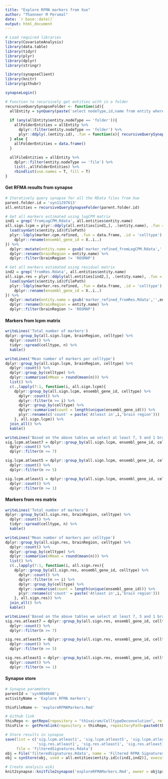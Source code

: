 ```yaml
---
title: "Explore RFMA markers from Xue"
author: "Thanneer M Perumal"
date: `r base::date()`
output: html_document
---
```

```r
# Load required libraries
library(CovariateAnalysis)
library(data.table)
library(tidyr)
library(plyr)
library(dplyr)
library(stringr)

library(synapseClient)
library(knitr)
library(githubr)

synapseLogin()
```

```r
# Function to recursively get entities with in a folder
recursiveQuerySynapseFolder <- function(id){
  allEntity = synQuery(paste('select nodeType,id,name from entity where parentId == "',id,'"'))
  
  if (any(allEntity$entity.nodeType == 'folder')){
    allFolderEntities = allEntity %>%
      dplyr::filter(entity.nodeType == 'folder') %>%
      plyr::ddply(.(entity.id), .fun = function(x){ recursiveQuerySynapseFolder(x$entity.id)})
  } else {
    allFolderEntities = data.frame()
  }
  
  allFileEntities = allEntity %>%
    dplyr::filter(entity.nodeType == 'file') %>%
    list(.,allFolderEntities) %>%
    rbindlist(use.names = T, fill = T)
}

```

#### Get RFMA results from synapse
```r
# Iteratively query synapse for all the RData files from Xue
parent.folder.id = 'syn11297613'
all.entities = recursiveQuerySynapseFolder(parent.folder.id)

# Get all markers estimated using logCPM matrix
ind1 = grep('fromLogCPM.Rdata', all.entities$entity.name)
all.sign.lcpm = plyr::ddply(all.entities[ind1,], .(entity.name), .fun = function(x){
  load(synGet(x$entity.id)@filePath)
  plyr::ldply(marker.cpm.refined, .fun = data.frame, .id = 'celltype') %>%
    dplyr::rename(ensembl_gene_id = X..i..)
}) %>%
  dplyr::mutate(entity.name = gsub('marker_refined_fromLogCPM.Rdata','',entity.name)) %>%
  dplyr::rename(brainRegion = entity.name) %>%
  dplyr::filter(brainRegion != 'ROSMAP')

# Get all markers estimated using residual matrix
ind2 = grep('fromRes.Rdata', all.entities$entity.name)
all.sign.res = plyr::ddply(all.entities[ind2,], .(entity.name), .fun = function(x){
  load(synGet(x$entity.id)@filePath)
  plyr::ldply(marker.res.refined, .fun = data.frame, .id = 'celltype') %>%
    dplyr::rename(ensembl_gene_id = X..i..)
}) %>%
  dplyr::mutate(entity.name = gsub('marker_refined_fromRes.Rdata','',entity.name)) %>%
  dplyr::rename(brainRegion = entity.name) %>%
  dplyr::filter(brainRegion != 'ROSMAP')
```

#### Markers from lcpm matrix
```r
writeLines('Total number of markers')
dplyr::group_by(all.sign.lcpm, brainRegion, celltype) %>% 
  dplyr::count() %>% 
  tidyr::spread(celltype, n) %>%
  kable()

writeLines('Mean number of markers per celltype')
dplyr::group_by(all.sign.lcpm, brainRegion, celltype) %>% 
  dplyr::count() %>%
  dplyr::group_by(celltype) %>% 
  dplyr::summarise(nMean = round(mean(n))) %>%
  list() %>%
  c(.,lapply(7:1, function(i, all.sign.lcpm){
    dplyr::group_by(all.sign.lcpm, ensembl_gene_id, celltype) %>% 
      dplyr::count() %>% 
      dplyr::filter(n >= i) %>%
      dplyr::group_by(celltype) %>% 
      dplyr::summarise(count = length(unique(ensembl_gene_id))) %>%
      plyr::rename(c('count' = paste('Atleast in',i,'brain region')))
    }, all.sign.lcpm)) %>%
  join_all() %>%
  kable()

writeLines('Based on the above tables we select at least 7, 5 and 1 brain region gene sets for further analysis')
sig.lcpm.atleast7 = dplyr::group_by(all.sign.lcpm, ensembl_gene_id, celltype) %>% 
  dplyr::count() %>% 
  dplyr::filter(n >= 7)

sig.lcpm.atleast5 = dplyr::group_by(all.sign.lcpm, ensembl_gene_id, celltype) %>% 
  dplyr::count() %>% 
  dplyr::filter(n >= 5)

sig.lcpm.atleast1 = dplyr::group_by(all.sign.lcpm, ensembl_gene_id, celltype) %>% 
  dplyr::count() %>% 
  dplyr::filter(n >= 1)
```
#### Markers from res matrix
```r
writeLines('Total number of markers')
dplyr::group_by(all.sign.res, brainRegion, celltype) %>% 
  dplyr::count() %>% 
  tidyr::spread(celltype, n) %>%
  kable()

writeLines('Mean number of markers per celltype')
dplyr::group_by(all.sign.res, brainRegion, celltype) %>% 
  dplyr::count() %>%
  dplyr::group_by(celltype) %>% 
  dplyr::summarise(nMean = round(mean(n))) %>%
  list() %>%
  c(.,lapply(7:1, function(i, all.sign.res){
    dplyr::group_by(all.sign.res, ensembl_gene_id, celltype) %>% 
      dplyr::count() %>% 
      dplyr::filter(n >= i) %>%
      dplyr::group_by(celltype) %>% 
      dplyr::summarise(count = length(unique(ensembl_gene_id))) %>%
      plyr::rename(c('count' = paste('Atleast in',i,'brain region')))
    }, all.sign.res)) %>%
  join_all() %>%
  kable()

writeLines('Based on the above tables we select at least 7, 5 and 1 brain region gene sets for further analysis')
sig.res.atleast7 = dplyr::group_by(all.sign.res, ensembl_gene_id, celltype) %>% 
  dplyr::count() %>% 
  dplyr::filter(n >= 7)

sig.res.atleast5 = dplyr::group_by(all.sign.res, ensembl_gene_id, celltype) %>% 
  dplyr::count() %>% 
  dplyr::filter(n >= 5)

sig.res.atleast1 = dplyr::group_by(all.sign.res, ensembl_gene_id, celltype) %>% 
  dplyr::count() %>% 
  dplyr::filter(n >= 1)
```
#### Synapse store
```r
# Synapse parameters
parentId = 'syn9890608';
activityName = 'Explore RFMA markers';

thisFileName <- 'exploreRFMAMarkers.Rmd'

# Github link
thisRepo <- getRepo(repository = "th1vairam/CelltypeDeconvolution", ref="branch", refName='curateRfmaMarkers')
thisFile <- getPermlink(repository = thisRepo, repositoryPath=paste0(thisFileName))

# Store results in synapse
save(list = c('sig.lcpm.atleast1', 'sig.lcpm.atleast5', 'sig.lcpm.atleast7',
              'sig.res.atleast1', 'sig.res.atleast1', 'sig.res.atleast1'),
     file = 'filteredSignatures.Rdata')
obj = File('filteredSignatures.Rdata', name = 'Filtered RFMA Signatures', parentId = parentId)
obj = synStore(obj, used = all.entities$entity.id[c(ind1,ind2)], executed = thisFile, activityName = activityName)
```
```r
# Create analysis wiki
knit2synapse::knitfile2synapse('exploreRFMAMarkers.Rmd', owner = obj$properties$id)
```